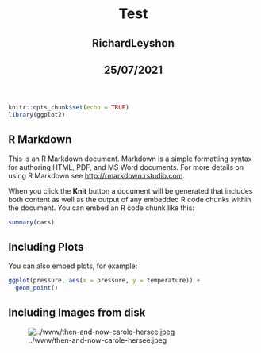 <html lang="en">
  <header>
    <title>Test</title>
    <h1 id="title toc-ignore">Test</h1>
    <h2 class="header_h2s">RichardLeyshon</h2>
    <h2 class="header_h2s">25/07/2021</h2>
  </header>
  <body>
```r
knitr::opts_chunk$set(echo = TRUE)
library(ggplot2)
```

## R Markdown

This is an R Markdown document. Markdown is a simple formatting syntax for authoring HTML, PDF, and MS Word documents. For more details on using R Markdown see <http://rmarkdown.rstudio.com>.

When you click the **Knit** button a document will be generated that includes both content as well as the output of any embedded R code chunks within the document. You can embed an R code chunk like this:

```r
summary(cars)
```

## Including Plots

You can also embed plots, for example:

```r
ggplot(pressure, aes(x = pressure, y = temperature)) +
  geom_point()

```

## Including Images from disk

![../www/then-and-now-carole-hersee.jpeg](../www/then-and-now-carole-hersee.jpeg)</body>
</html>
